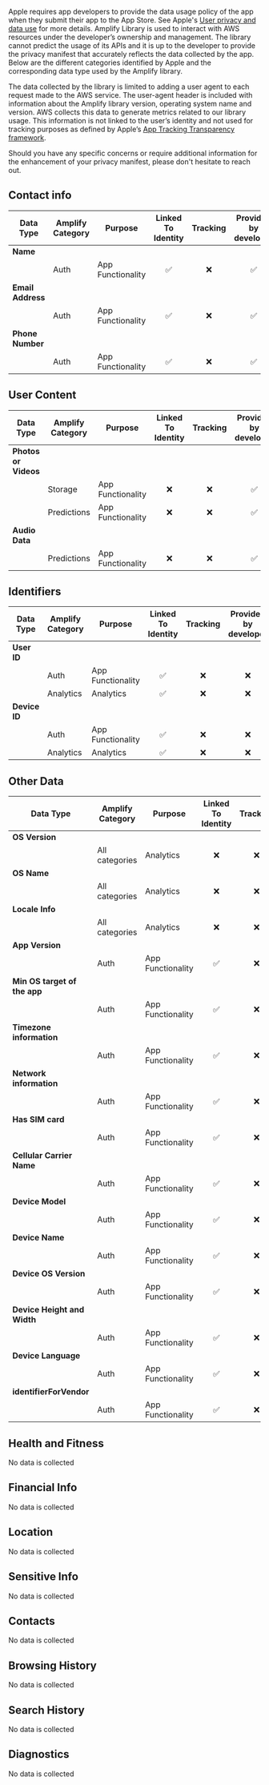 Apple requires app developers to provide the data usage policy of the app when they submit their app to the App Store. See Apple's [User privacy and data use](https://developer.apple.com/app-store/user-privacy-and-data-use/) for more details. Amplify Library is used to interact with AWS resources under the developer’s ownership and management. The library cannot predict the usage of its APIs and it is up to the developer to provide the privacy manifest that accurately reflects the data collected by the app. Below are the different categories identified by Apple and the corresponding data type used by the Amplify library.

The data collected by the library is limited to adding a user agent to each request made to the AWS service. The user-agent header is included with information about the Amplify library version, operating system name and version. AWS collects this data to generate metrics related to our library usage. This information is not linked to the user’s identity and not used for tracking purposes as defined by Apple’s [App Tracking Transparency framework](https://developer.apple.com/documentation/apptrackingtransparency).

Should you have any specific concerns or require additional information for the enhancement of your privacy manifest, please don't hesitate to reach out.

## Contact info

| Data Type                        | Amplify Category   | Purpose             | Linked To Identity   | Tracking   | Provided by developer   |
| ------------------------------   | ------------------ | ------------------- | :------------------: | :--------: | :---------------------: |
| **Name**                         |                    |                     |                      |            |                         |
|                                  | Auth               | App Functionality   | ✅                   | ❌        | ✅                      |
| **Email Address**                |                    |                     |                      |            |                         |
|                                  | Auth               | App Functionality   | ✅                   | ❌        | ✅                      |
| **Phone Number**                 |                    |                     |                      |            |                         |
|                                  | Auth               | App Functionality   | ✅                   | ❌        | ✅                      |

## User Content

| Data Type                        | Amplify Category   | Purpose             | Linked To Identity   | Tracking   | Provided by developer   |
| ------------------------------   | ------------------ | ------------------- | :------------------: | :--------: | :---------------------: |
| **Photos or Videos**             |                    |                     |                      |            |                         |
|                                  | Storage            | App Functionality   | ❌                   | ❌        | ✅                      |
|                                  | Predictions        | App Functionality   | ❌                   | ❌        | ✅                      |
| **Audio Data**                   |                    |                     |                      |            |                         |
|                                  | Predictions        | App Functionality   | ❌                   | ❌        | ✅                      |

## Identifiers

| Data Type                        | Amplify Category   | Purpose             | Linked To Identity   | Tracking   | Provided by developer   |
| ------------------------------   | ------------------ | ------------------- | :------------------: | :--------: | :---------------------: |
| **User ID**                      |                    |                     |                      |            |                         |
|                                  | Auth               | App Functionality   | ✅                   | ❌        | ❌                      |
|                                  | Analytics          | Analytics           | ✅                   | ❌        | ❌                      |
| **Device ID**                    |                    |                     |                      |            |                         |
|                                  | Auth               | App Functionality   | ✅                   | ❌        | ❌                      |
|                                  | Analytics          | Analytics           | ✅                   | ❌        | ❌                      |

## Other Data

| Data Type                        | Amplify Category   | Purpose             | Linked To Identity   | Tracking   | Provided by developer   |
| ------------------------------   | ------------------ | ------------------- | :------------------: | :--------: | :---------------------: |
| **OS Version**                   |                    |                     |                      |            |                         |
|                                  | All categories     | Analytics           | ❌                   | ❌        | ❌                      |
| **OS Name**                      |                    |                     |                      |            |                         |
|                                  | All categories     | Analytics           | ❌                   | ❌        | ❌                      |
| **Locale Info**                  |                    |                     |                      |            |                         |
|                                  | All categories     | Analytics           | ❌                   | ❌        | ❌                      |
| **App Version**                  |                    |                     |                      |            |                         |
|                                  | Auth               | App Functionality   | ✅                   | ❌        | ❌                      |
| **Min OS target of the app**     |                    |                     |                      |            |                         |
|                                  | Auth               | App Functionality   | ✅                   | ❌        | ❌                      |
| **Timezone information**         |                    |                     |                      |            |                         |
|                                  | Auth               | App Functionality   | ✅                   | ❌        | ❌                      |
| **Network information**          |                    |                     |                      |            |                         |
|                                  | Auth               | App Functionality   | ✅                   | ❌        | ❌                      |
| **Has SIM card**                 |                    |                     |                      |            |                         |
|                                  | Auth               | App Functionality   | ✅                   | ❌        | ❌                      |
| **Cellular Carrier Name**        |                    |                     |                      |            |                         |
|                                  | Auth               | App Functionality   | ✅                   | ❌        | ❌                      |
| **Device Model**                 |                    |                     |                      |            |                         |
|                                  | Auth               | App Functionality   | ✅                   | ❌        | ❌                      |
| **Device Name**                  |                    |                     |                      |            |                         |
|                                  | Auth               | App Functionality   | ✅                   | ❌        | ❌                      |
| **Device OS Version**            |                    |                     |                      |            |                         |
|                                  | Auth               | App Functionality   | ✅                   | ❌        | ❌                      |
| **Device Height and Width**      |                    |                     |                      |            |                         |
|                                  | Auth               | App Functionality   | ✅                   | ❌        | ❌                      |
| **Device Language**              |                    |                     |                      |            |                         |
|                                  | Auth               | App Functionality   | ✅                   | ❌        | ❌                      |
| **identifierForVendor**          |                    |                     |                      |            |                         |
|                                  | Auth               | App Functionality   | ✅                   | ❌        | ❌                      |


## Health and Fitness	
No data is collected

## Financial Info
No data is collected

## Location							
No data is collected

## Sensitive Info							
No data is collected

## Contacts							
No data is collected

## Browsing History
No data is collected

## Search History
No data is collected

## Diagnostics
No data is collected


